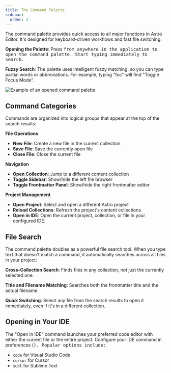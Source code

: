 ```yaml
---
title: The Command Palette
sidebar:
  order: 3
---
```



The command palette provides quick access to all major functions in Astro Editor. It's designed for keyboard-driven workflows and fast file switching.

**Opening the Palette**: Press <Kbd mac="Command+K" /> from anywhere in the application to open the command palette. Start typing immediately to search.

**Fuzzy Search**: The palette uses intelligent fuzzy matching, so you can type partial words or abbreviations. For example, typing "foc" will find "Toggle Focus Mode".

![Example of an opened command palette](../../../assets/command-palette.png)

## Command Categories

Commands are organized into logical groups that appear at the top of the search results:

**File Operations**

- **New File**: Create a new file in the current collection
- **Save File**: Save the currently open file
- **Close File**: Close the current file

**Navigation**

- **Open Collection**: Jump to a different content collection
- **Toggle Sidebar**: Show/hide the left file browser
- **Toggle Frontmatter Panel**: Show/hide the right frontmatter editor

**Project Management**

- **Open Project**: Select and open a different Astro project
- **Reload Collections**: Refresh the project's content collections
- **Open in IDE**: Open the current project, collection, or file in your configured IDE.

## File Search

The command palette doubles as a powerful file search tool. When you type text that doesn't match a command, it automatically searches across all files in your project:

**Cross-Collection Search**: Finds files in any collection, not just the currently selected one.

**Title and Filename Matching**: Searches both the frontmatter title and the actual filename.

**Quick Switching**: Select any file from the search results to open it immediately, even if it's in a different collection.

## Opening in Your IDE

The "Open in IDE" command launches your preferred code editor with either the current file or the entire project. Configure your IDE command in preferences (<Kbd mac="Command+," />). Popular options include:

- `code` for Visual Studio Code
- `cursor` for Cursor
- `subl` for Sublime Text
